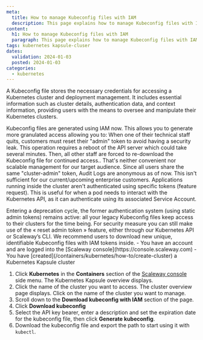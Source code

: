 ```yaml
---
meta:
  title: How to manage Kubeconfig files with IAM
  description: This page explains how to manage Kubeconfig files with IAM
content:
  h1: How to manage Kubeconfig files with IAM
  paragraph: This page explains how to manage Kubeconfig files with IAM
tags: kubernetes kapsule-cluser
dates:
  validation: 2024-01-03
  posted: 2024-01-03
categories:
  - kubernetes
---
```



A Kubeconfig file stores the necessary credentials for accessing a Kubernetes cluster and deployment management. It includes essential information such as cluster details, authentication data, and context information, providing users with the means to oversee and manipulate their Kubernetes clusters.

Kubeconfig files are generated using IAM now. This allows you to generate more granulated access allowing you to: 
When one of their technical staff quits, customers must reset their "admin" token to avoid having a security leak. This operation requires a reboot of the API server which could take several minutes. Then, all other staff are forced to re-download the Kubeconfig file for continued access.. That's neither convenient nor scalable management for our target audience.
Since all users share the same "cluster-admin" token, Audit Logs are anonymous as of now. This isn't sufficient for our current/upcoming enterprise customers.
Applications running inside the cluster aren't authenticated using specific tokens (feature request). This is useful for when a pod needs to interact with the Kubernetes API, as it can authenticate using its associated Service Account.


<Message type="important">
    Entering a deprecation cycle, the former authentication system (using static admin tokens) remains active: all your legacy Kubeconfig files keep access to their clusters for the time being. For security measure you can still make use of the « reset admin token » feature, either through our Kubernetes API or Scaleway’s CLI.
    We recommend users to download new unique, identifiable Kubeconfig files with IAM tokens inside.
</Message>

<Macro id="iam-requirements" />

<Message type="requirement">
  - You have an account and are logged into the [Scaleway console](https://console.scaleway.com)
  - You have [created](/containers/kubernetes/how-to/create-cluster) a Kubernetes Kapsule cluster
</Message>

1. Click **Kubernetes** in the **Containers** section of the [Scaleway console](https://console.scaleway.com) side menu. The Kubernetes Kapsule overview displays.
2. Click the name of the cluster you want to access. The cluster overview page displays. Click on the name of the cluster you want to manage.
3. Scroll down to the **Download kubeconfig with IAM** section of the page.
4. Click **Download kubeconfig**
5. Select the API key bearer, enter a description and set the expiration date for the kubeconfig file, then click **Generate kubeconfig**.
6. Download the kubeconfig file and export the path to start using it with `kubectl`.
